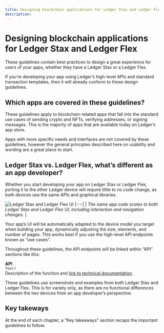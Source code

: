 ```yaml
---
title: Designing blockchain applications for Ledger Stax and Ledger Flex
description: 
---
```



# Designing blockchain applications for Ledger Stax and Ledger Flex

These guidelines contain best practices to design a great experience for users of your apps, whether they have a Ledger Stax or a Ledger Flex.

If you’re developing your app using Ledger’s high-level APIs and standard transaction templates, then it will already conform to these design guidelines.

## Which apps are covered in these guidelines?

These guidelines apply to blockchain-related apps that fall into the standard use cases of sending crypto and NFTs, verifying addresses, or signing messages. This is the majority of apps that are available today on Ledger’s app store.
					
Apps with more specific needs and interfaces are not covered by these guidelines, however the general principles described here on usability and wording are a great place to start.


## Ledger Stax vs. Ledger Flex, what’s different as an app developer?

Whether you start developing your app on Ledger Stax or Ledger Flex, porting it to the other Ledger device will require little to no code change, as both devices use the same APIs and graphical libraries.

![Ledger Stax and Ledger Flex UI](/device-app/UI-Guidelines-Intro.png)
|:--:| 
| *The same app code scales to both Ledger Stax and Ledger Flex UI, including interaction and navigation changes.* |

Your app’s UI will be automatically adapted to the device model you target when building your app, dynamically adjusting the size, elements, and number of pages. This works best if you use the high-level API endpoints known as “use cases”. 

Throughout these guidelines, the API endpoints will be linked within “API” sections like this:

<Callout emoji="💻">
	<b>API</b><br/>
  	<code>foo()</code><br/>
  	Description of the function and <a href="https://ledgerhq.github.io/ledger-secure-sdk/nbgl_app_use_case.html">link to technical documentation</a>.
</Callout>

These guidelines use screenshots and examples from both Ledger Stax and Ledger Flex. This is for variety only, as there are no functional differences between the two devices from an app developer’s perspective.


## Key takeways

<KeyTakeaway>
	At the end of each chapter, a “Key takeaways” section recaps the important guidelines to follow. 
</KeyTakeaway>

